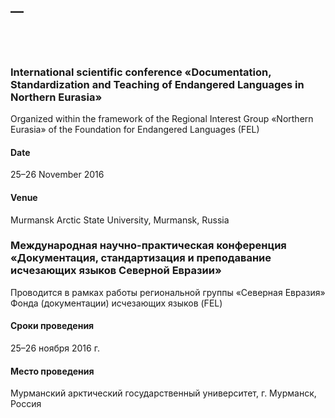 ---
---

</br>
<!--
<center>
<figure>
<img src="media/images/sordla_2012.jpg" alt="At Nina Pigulina's in Syordla, 2012" style="width:700px">
</br>
<figcaption>Interview with Paš Kolya, a former resident of Syordla village, who passed away on 8.6.2015</figcaption>
</figure>
</center>
-->
</br>

### International scientific conference «Documentation, Standardization and Teaching of Endangered Languages in Northern Eurasia» 

Organized within the framework of the Regional Interest Group «Northern Eurasia» of the Foundation for Endangered Languages (FEL)

#### Date

25–26 November 2016

#### Venue

Murmansk Arctic State University, Murmansk, Russia

### Международная научно-практическая конференция «Документация, стандартизация и преподавание исчезающих языков Северной Евразии» 

Проводится в рамках работы региональной группы «Северная Евразия» Фонда (документации) исчезающих языков (FEL)

#### Сроки проведения

25–26 ноября 2016 г.

#### Место проведения

Мурманский арктический государственный университет, г. Мурманск, Россия 
